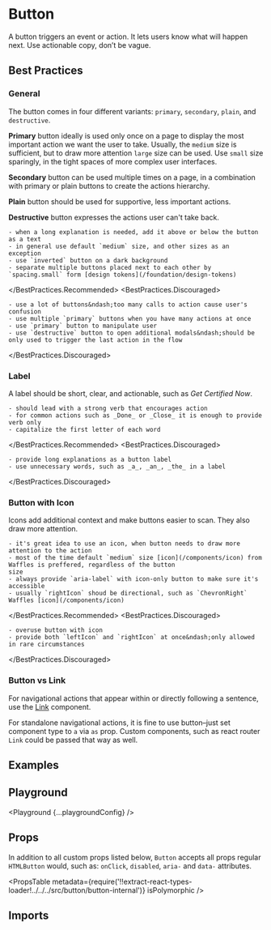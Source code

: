 



# Button

A button triggers an event or action. It lets users know what will happen next. Use actionable copy, don’t be vague.

## Best Practices

### General

The button comes in four different variants: `primary`, `secondary`, `plain`, and `destructive`.

**Primary** button ideally is used only once on a page to display the most important action we want the user to take. Usually, the `medium` size is sufficient, but to draw more attention `large` size can be used. Use `small` size sparingly, in the tight spaces of more complex user interfaces.

**Secondary** button can be used multiple times on a page, in a combination with primary or plain buttons to create the actions hierarchy.

**Plain** button should be used for supportive, less important actions.

**Destructive** button expresses the actions user can't take back.

<BestPractices>
  <BestPractices.Recommended>

    - when a long explanation is needed, add it above or below the button as a text
    - in general use default `medium` size, and other sizes as an exception
    - use `inverted` button on a dark background
    - separate multiple buttons placed next to each other by `spacing.small` form [design tokens](/foundation/design-tokens)

  </BestPractices.Recommended>
  <BestPractices.Discouraged>

    - use a lot of buttons&ndash;too many calls to action cause user's confusion
    - use multiple `primary` buttons when you have many actions at once
    - use `primary` button to manipulate user
    - use `destructive` button to open additional modals&ndash;should be only used to trigger the last action in the flow

  </BestPractices.Discouraged>
</BestPractices>

### Label

A label should be short, clear, and actionable, such as _Get Certified Now_.

<BestPractices>
  <BestPractices.Recommended>

    - should lead with a strong verb that encourages action
    - for common actions such as _Done_ or _Close_ it is enough to provide verb only
    - capitalize the first letter of each word

  </BestPractices.Recommended>
  <BestPractices.Discouraged>

    - provide long explanations as a button label
    - use unnecessary words, such as _a_, _an_, _the_ in a label

  </BestPractices.Discouraged>
</BestPractices>

### Button with Icon

Icons add additional context and make buttons easier to scan. They also draw more attention.

<BestPractices>
  <BestPractices.Recommended>

    - it's great idea to use an icon, when button needs to draw more attention to the action
    - most of the time default `medium` size [icon](/components/icon) from Waffles is preffered, regardless of the button
    size
    - always provide `aria-label` with icon-only button to make sure it's accessible
    - usually `rightIcon` shoud be directional, such as `ChevronRight` Waffles [icon](/components/icon)

  </BestPractices.Recommended>
  <BestPractices.Discouraged>

    - overuse button with icon
    - provide both `leftIcon` and `rightIcon` at once&ndash;only allowed in rare circumstances

  </BestPractices.Discouraged>
</BestPractices>

### Button vs Link

For navigational actions that appear within or directly following a sentence, use the [Link](/components/link) component.

For standalone navigational actions, it is fine to use button&ndash;just set component type to `a` via `as` prop. Custom components, such as react router `Link` could be passed that way as well.

## Examples

<Example title="Basic Usage" path="button/basic-usage">
  <BasicUsage />
</Example>

<Example title="Variants" path="button/variants">
  <Variants />
</Example>

<Example title="Sizes" path="button/sizes">
  <Sizes />
</Example>

<Example title="States" path="button/states">
  <States />
</Example>

<Example title="With Icons" path="button/with-icons">
  <WithIcons />
</Example>

<Example title="Full Width" path="button/full-width">
  <FullWidth />
</Example>

<Example title="As a Link" path="button/as-a-link">
  <AsALink />
</Example>

<Example title="Inverted" path="button/inverted" darkPreview>
  <Inverted />
</Example>

## Playground

<Playground {...playgroundConfig} />

## Props

In addition to all custom props listed below, `Button` accepts all props regular `HTMLButton` would, such as: `onClick`, `disabled`, `aria-` and `data-` attributes.

<PropsTable
  metadata={require('!!extract-react-types-loader!../../../src/button/button-internal')}
  isPolymorphic
/>

## Imports

<Imports module={ButtonExports} path="@datacamp/waffles/button" />
